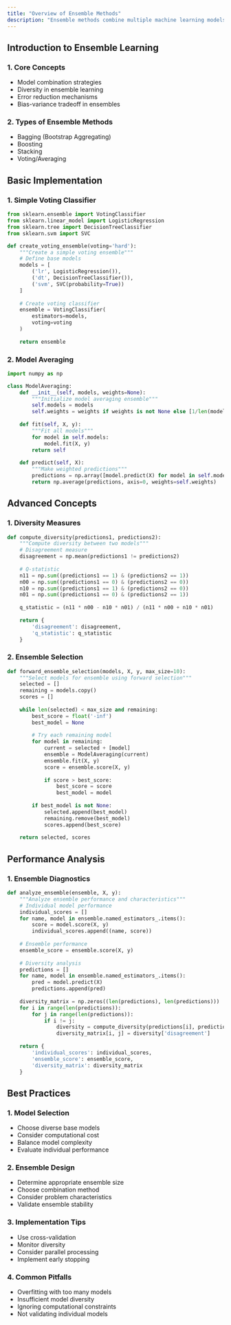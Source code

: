 ```yaml
---
title: "Overview of Ensemble Methods"
description: "Ensemble methods combine multiple machine learning models to create a more robust and accurate prediction system. This section provides an overview of ensemble learning techniques and their implementation."
---
```


## Introduction to Ensemble Learning

### 1. Core Concepts
- Model combination strategies
- Diversity in ensemble learning
- Error reduction mechanisms
- Bias-variance tradeoff in ensembles

### 2. Types of Ensemble Methods
- Bagging (Bootstrap Aggregating)
- Boosting
- Stacking
- Voting/Averaging

## Basic Implementation

### 1. Simple Voting Classifier
```python
from sklearn.ensemble import VotingClassifier
from sklearn.linear_model import LogisticRegression
from sklearn.tree import DecisionTreeClassifier
from sklearn.svm import SVC

def create_voting_ensemble(voting='hard'):
    """Create a simple voting ensemble"""
    # Define base models
    models = [
        ('lr', LogisticRegression()),
        ('dt', DecisionTreeClassifier()),
        ('svm', SVC(probability=True))
    ]
    
    # Create voting classifier
    ensemble = VotingClassifier(
        estimators=models,
        voting=voting
    )
    
    return ensemble
```

### 2. Model Averaging
```python
import numpy as np

class ModelAveraging:
    def __init__(self, models, weights=None):
        """Initialize model averaging ensemble"""
        self.models = models
        self.weights = weights if weights is not None else [1/len(models)] * len(models)
    
    def fit(self, X, y):
        """Fit all models"""
        for model in self.models:
            model.fit(X, y)
        return self
    
    def predict(self, X):
        """Make weighted predictions"""
        predictions = np.array([model.predict(X) for model in self.models])
        return np.average(predictions, axis=0, weights=self.weights)
```

## Advanced Concepts

### 1. Diversity Measures
```python
def compute_diversity(predictions1, predictions2):
    """Compute diversity between two models"""
    # Disagreement measure
    disagreement = np.mean(predictions1 != predictions2)
    
    # Q-statistic
    n11 = np.sum((predictions1 == 1) & (predictions2 == 1))
    n00 = np.sum((predictions1 == 0) & (predictions2 == 0))
    n10 = np.sum((predictions1 == 1) & (predictions2 == 0))
    n01 = np.sum((predictions1 == 0) & (predictions2 == 1))
    
    q_statistic = (n11 * n00 - n10 * n01) / (n11 * n00 + n10 * n01)
    
    return {
        'disagreement': disagreement,
        'q_statistic': q_statistic
    }
```

### 2. Ensemble Selection
```python
def forward_ensemble_selection(models, X, y, max_size=10):
    """Select models for ensemble using forward selection"""
    selected = []
    remaining = models.copy()
    scores = []
    
    while len(selected) < max_size and remaining:
        best_score = float('-inf')
        best_model = None
        
        # Try each remaining model
        for model in remaining:
            current = selected + [model]
            ensemble = ModelAveraging(current)
            ensemble.fit(X, y)
            score = ensemble.score(X, y)
            
            if score > best_score:
                best_score = score
                best_model = model
        
        if best_model is not None:
            selected.append(best_model)
            remaining.remove(best_model)
            scores.append(best_score)
        
    return selected, scores
```

## Performance Analysis

### 1. Ensemble Diagnostics
```python
def analyze_ensemble(ensemble, X, y):
    """Analyze ensemble performance and characteristics"""
    # Individual model performance
    individual_scores = []
    for name, model in ensemble.named_estimators_.items():
        score = model.score(X, y)
        individual_scores.append((name, score))
    
    # Ensemble performance
    ensemble_score = ensemble.score(X, y)
    
    # Diversity analysis
    predictions = []
    for name, model in ensemble.named_estimators_.items():
        pred = model.predict(X)
        predictions.append(pred)
    
    diversity_matrix = np.zeros((len(predictions), len(predictions)))
    for i in range(len(predictions)):
        for j in range(len(predictions)):
            if i != j:
                diversity = compute_diversity(predictions[i], predictions[j])
                diversity_matrix[i, j] = diversity['disagreement']
    
    return {
        'individual_scores': individual_scores,
        'ensemble_score': ensemble_score,
        'diversity_matrix': diversity_matrix
    }
```

## Best Practices

### 1. Model Selection
- Choose diverse base models
- Consider computational cost
- Balance model complexity
- Evaluate individual performance

### 2. Ensemble Design
- Determine appropriate ensemble size
- Choose combination method
- Consider problem characteristics
- Validate ensemble stability

### 3. Implementation Tips
- Use cross-validation
- Monitor diversity
- Consider parallel processing
- Implement early stopping

### 4. Common Pitfalls
- Overfitting with too many models
- Insufficient model diversity
- Ignoring computational constraints
- Not validating individual models 
